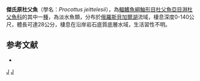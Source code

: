 {{Speciesbox 
| taxon = Procottus jeittelesii
| status = NE
| status_system = IUCN3.1
| authority = [[Dybowski|Dybowski]], 1874
| synonyms = *''Cottus jeittelesii'' <small>Dybowski, 1874</small>
*''Procottus jeittelesi'' <small>Dybowski, 1874</small>
*''Procottus jettelesii'' <small>Dybowski, 1874</small>
}}

'''傑氏原杜父魚'''（學名：''Procottus jeittelesii''），為[[輻鰭魚綱|輻鰭魚綱]][[鮋形目|鮋形目]][[杜父魚亞目|杜父魚亞目]][[淵杜父魚科|淵杜父魚科]]的其中一[[種|種]]，為淡水魚類，分布於[[俄羅斯|俄羅斯]][[貝加爾湖|貝加爾湖]]流域，棲息深度0-140公尺，體長可達28公分，棲息在沿岸岩石底質底層水域，生活習性不明。

==参考文献==
*{{FishBase_species|genus=Procottus|species=jeittelesii|year=2014|month=5}}

{{Taxonbar|from=Q5671202}}

[[Category:原杜父魚屬|J]]
[[Category:1874年描述的魚類|J]]